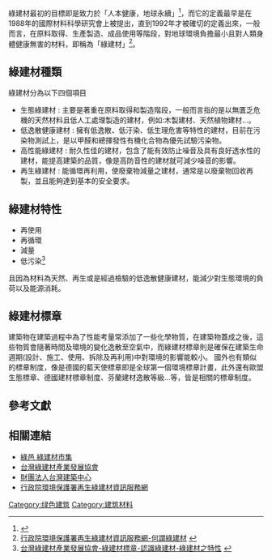 {{multiple issues|
{{advert|time=2015-04-02T23:49:59+00:00}}
{{newsrelease|time=2015-04-02T23:49:59+00:00}}
{{orphan|time=2015-05-02T06:20:58+00:00}}
{{globalize|time=2019-02-23T07:45:43+00:00}}
}}
綠建材最初的目標即是致力於「人本健康，地球永續」<ref>{{Cite web |url=http://castnet.nctu.edu.tw/castnet/article/5419?issueID=209 |title=喀報-綠建材　環境健康兩雙贏 |accessdate=2015-04-02 |archive-date=2015-04-03 |archive-url=https://web.archive.org/web/20150403035027/http://castnet.nctu.edu.tw/castnet/article/5419?issueID=209 |dead-url=no }}</ref>，而它的定義最早是在1988年的國際材料科學研究會上被提出，直到1992年才被確切的定義出來，一般而言，在原料取得、生產製造、成品使用等階段，對地球環境負擔最小且對人類身體健康無害的材料，即稱為「綠建材」<ref>[http://wm.epa.gov.tw/rgbm/gbm.htm 行政院環境保護署再生綠建材資訊服務網-何謂綠建材] {{webarchive|url=https://web.archive.org/web/20150409131346/http://wm.epa.gov.tw/rgbm/GBM.HTM |date=2015-04-09 }}</ref>。
==綠建材種類==
綠建材分為以下四個項目
*生態綠建材 : 主要是著重在原料取得和製造階段，一般而言指的是以無匱乏危機的天然材料且低人工處理製造的建材，例如:木製建材、天然植物建材...。
*低逸散健康建材 : 擁有低逸散、低汙染、低生理危害等特性的建材，目前在污染物測試上，是以甲醛和總揮發性有機化合物為優先試驗污染物。
*高性能綠建材 : 耐久性佳的建材，包含了能有效防止噪音及具有良好透水性的建材，能提高建築的品質，像是高防音性的建材就可減少噪音的影響。
*再生綠建材 : 能循環再利用，使廢棄物減量之建材，通常是以廢棄物回收再製，並且能夠達到基本的安全要求。

==綠建材特性==
*再使用
*再循環
*減量
*低污染<ref>[http://www.gbm.org.tw/gbm.php 台灣綠建材產業發展協會-綠建材標章-認識綠建材-綠建材之特性] {{Wayback|url=http://www.gbm.org.tw/gbm.php |date=20150408211841 }}</ref>
且因為材料為天然、再生或是經過檢驗的低逸散健康建材，能減少對生態環境的負荷以及能源消耗。

==綠建材標章==
建築物在建築過程中為了性能考量常添加了一些化學物質，在建築物蓋成之後，這些物質會隨著時間及環境的變化逸散至空氣中，而綠建材標章則是確保在建築生命週期(設計、施工、使用、拆除及再利用)中對環境的影響能較小。
國外也有類似的標章制度，像是德國的藍天使標章即是全球第一個環境標章計畫，此外還有歐盟生態標章、德國建材標章制度、芬蘭建材逸散等級...等，皆是相關的標章制度。


==參考文獻==
{{Reflist}}

==相關連結==
*[https://greensupply.com.tw/index.php  綠邑 綠建材市集] {{Wayback|url=https://greensupply.com.tw/index.php |date=20180912091959 }}
*[http://www.gbm.org.tw/gbm_evaluationproject.php  台灣綠建材產業發展協會] {{Wayback|url=http://www.gbm.org.tw/gbm_evaluationproject.php |date=20150403032927 }}
*[http://gbm.tabc.org.tw/modules/pages/ecology 財團法人台灣建築中心] {{Wayback|url=http://gbm.tabc.org.tw/modules/pages/ecology |date=20150330024012 }}
*[https://web.archive.org/web/20150409131346/http://wm.epa.gov.tw/rgbm/GBM.HTM 行政院環境保護署再生綠建材資訊服務網]

[[Category:绿色建筑|Category:绿色建筑]]
[[Category:建筑材料|Category:建筑材料]]
